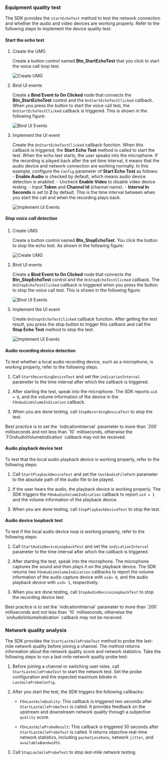 <PlatformWrapper platform="blueprint">

### Equipment quality test

The SDK provides the `startEchoTest` method to test the network connection and whether the audio and video devices are working properly. Refer to the following steps to implement the device quality test:

#### Start the echo test

1. Create the UMG

   Create a button control named **Btn_StartEchoTest** that you click to start the voice call loop test.

    ![Create UMG](https://agora-doc.s3.us-east-1.amazonaws.com/images/video-sdk/connection-status-mng-blueprint-lastmile-quality-startechotest-umg.png)

1. Bind UI events

    Create a **Bind Event to On Clicked** node that connects the **Btn_StartEchoTest** control and the `OnStartEchoTestClicked` callback. When you press the button to start the voice call test, the `OnStartEchoTestClicked` callback is triggered. This is shown in the following figure:

    ![Bind UI Events](https://agora-doc.s3.us-east-1.amazonaws.com/images/video-sdk/connection-status-mng-blueprint-lastmile-quality-startechotest-bind-ui-events.png)

1. Implement the UI event

    Create the `OnStartEchoTestClicked` callback function. When this callback is triggered, the **Start Echo Test** method is called to start the test. When the echo test starts, the user speaks into the microphone. If the recording is played back after the set time interval, it means that the audio device and network connection are working normally. In this example, configure the `Config` parameter of **Start Echo Test** as follows:
        - **Enable Audio** is checked by default, which means audio device detection is enabled.
        - Uncheck **Enable Video** to disable video device testing.
        - Input **Token** and **Channel Id** (channel name).
        - **Interval In Seconds** is set to **2** by default. This is the time interval between when you start the call and when the recording plays back.

    ![Implement UI Events](https://agora-doc.s3.us-east-1.amazonaws.com/images/video-sdk/connection-status-mng-blueprint-lastmile-quality-startechotest-impl-ui-events.png)

##### Stop voice call detection

1. Create UMG

    Create a button control named **Btn_StopEchoTest**. You click the button to stop the echo test. As shown in the following figure:

    ![Create UMG](https://agora-doc.s3.us-east-1.amazonaws.com/images/video-sdk/connection-status-mng-blueprint-lastmile-quality-stopechotest-umg.png)

1. Bind UI events

    Create a **Bind Event to On Clicked** node that connects the **Btn_StopEchoTest** control and the `OnStopEchoTestClicked` callback. The `OnStopEchoTestClicked` callback is triggered when you press the button to stop the voice call test. This is shown in the following figure:

    ![Bind UI Events](https://agora-doc.s3.us-east-1.amazonaws.com/images/video-sdk/connection-status-mng-blueprint-lastmile-quality-stopechotest-bind-ui-events.png)

1. Implement the UI event

    Create `OnStoptEchoTestClicked` callback function. After getting the test result, you press the stop button to trigger this callback and call the **Stop Echo Test** method to stop the test. 

    ![Implement UI Events](https://agora-doc.s3.us-east-1.amazonaws.com/images/video-sdk/connection-status-mng-blueprint-lastmile-quality-stopechotest-impl-ui-events.png)

#### Audio recording device detection

To test whether a local audio recording device, such as a microphone, is working properly, refer to the following steps.

1. Call `StartRecordingDeviceTest` and set the `indicationInterval` parameter to the time interval after which the callback is triggered.

1. After starting the test, speak into the microphone. The SDK reports `uid = 0`, and the volume information of the device in the `FOnAudioVolumeIndication` callback.

1. When you are done testing, call `StopRecordingDeviceTest` to stop the test.

<Admonition type="info" title="Information">
Best practice is to set the `indicationInterval` parameter to more than `200` milliseconds and not less than `10` milliseconds, otherwise the `FOnAudioVolumeIndication` callback may not be received.
</Admonition>

#### Audio playback device test

To test that the local audio playback device is working properly, refer to the following steps:

1. Call `StartPlaybackDeviceTest` and set the `testAudioFilePath` parameter to the absolute path of the audio file to be played.

1. If the user hears the audio, the playback device is working properly. The SDK triggers the `FOnAudioVolumeIndication` callback to report `uid = 1` and the volume information of the playback device.

1. When you are done testing, call `StopPlaybackDeviceTest` to stop the test.

#### Audio device loopback test

To test if the local audio device loop is working properly, refer to the following steps:

1. Call `StartAudioDeviceLoopbackTest` and set the `indicationInterval` parameter to the time interval after which the callback is triggered.

1. After starting the test, speak into the microphone. The microphone captures the sound and then plays it on the playback device. The SDK returns two `FOnAudioVolumeIndication` callbacks to report the volume information of the audio capture device with `uid= 0`, and the audio playback device with `uid= 1`, respectively.

1. When you are done testing, call `StopAudioDeviceLoopbackTest` to stop the recording device test.

<Admonition type="info" title="Information">
Best practice is to set the `indicationInterval` parameter to more than `200` milliseconds and not less than `10` milliseconds, otherwise the `onAudioVolumeIndication` callback may not be received.
</Admonition>

### Network quality analysis

The SDK provides the `StartLastmileProbeTest` method to probe the last-mile network quality before joining a channel. The method returns information about the network quality score and network statistics. Take the following steps to run a last-mile network quality probe test:

1. Before joining a channel or switching user roles, call `StartLastmileProbeTest` to start the network test. Set the probe configuration and the expected maximum bitrate in `LastmileProbeConfig`.

1. After you start the test, the SDK triggers the following callbacks:
    
    - `FOnLastmileQuality`: This callback is triggered two seconds after `StartLastmileProbeTest` is called. It provides feedback on the upstream and downstream network quality through a subjective `quality` score.

    - `FOnLastmileProbeResult`: This callback is triggered 30 seconds after `StartLastmileProbeTest` is called. It returns objective real-time network statistics, including `packetLossRate`, network `jitter`, and `availableBandwidth`.

1. Call `StopLastmileProbeTest` to stop last-mile network testing.

</PlatformWrapper>